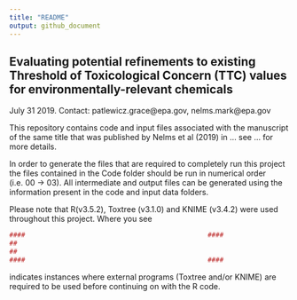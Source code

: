 ```yaml
---
title: "README"
output: github_document
---
```


## Evaluating potential refinements to existing Threshold of Toxicological Concern (TTC) values for environmentally-relevant chemicals

July 31 2019. Contact: patlewicz.grace@epa.gov, nelms.mark@epa.gov

This repository contains code and input files associated with the manuscript of the same title that was published by Nelms et al (2019) in ... see ... for more details.

In order to generate the files that are required to completely run this project the files contained in the Code folder should be run in numerical order (i.e. 00 -> 03). 
All intermediate and output files can be generated using the information present in the code and input data folders.  

Please note that R(v3.5.2), Toxtree (v3.1.0) and KNIME (v3.4.2) were used throughout this project. 
Where you see

```r
####                                              ####                                            ####
##                                                                                                  ##
##                                                                                                  ##
####                                              ####                                            ####
```
indicates instances where external programs (Toxtree and/or KNIME) are required to be used before continuing on with the R code. 

